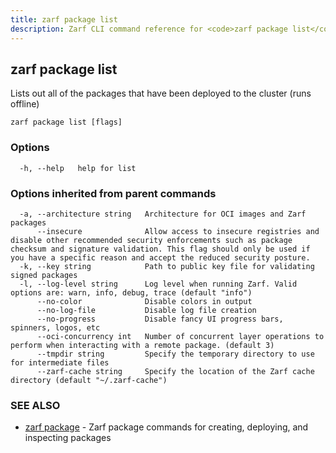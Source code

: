 ```yaml
---
title: zarf package list
description: Zarf CLI command reference for <code>zarf package list</code>.
---
```


## zarf package list

Lists out all of the packages that have been deployed to the cluster (runs offline)

```
zarf package list [flags]
```

### Options

```
  -h, --help   help for list
```

### Options inherited from parent commands

```
  -a, --architecture string   Architecture for OCI images and Zarf packages
      --insecure              Allow access to insecure registries and disable other recommended security enforcements such as package checksum and signature validation. This flag should only be used if you have a specific reason and accept the reduced security posture.
  -k, --key string            Path to public key file for validating signed packages
  -l, --log-level string      Log level when running Zarf. Valid options are: warn, info, debug, trace (default "info")
      --no-color              Disable colors in output
      --no-log-file           Disable log file creation
      --no-progress           Disable fancy UI progress bars, spinners, logos, etc
      --oci-concurrency int   Number of concurrent layer operations to perform when interacting with a remote package. (default 3)
      --tmpdir string         Specify the temporary directory to use for intermediate files
      --zarf-cache string     Specify the location of the Zarf cache directory (default "~/.zarf-cache")
```

### SEE ALSO

* [zarf package](/cli/commands/zarf_package/)	 - Zarf package commands for creating, deploying, and inspecting packages
